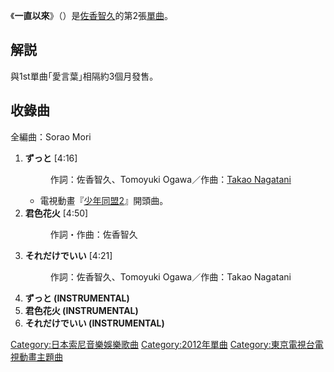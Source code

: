 {{Infobox song
| name       = 一直以來
| type       = [[單曲|單曲]]
| artist     = [[佐香智久|佐香智久]]
| album      = [[你好。_(佐香智久專輯)|你好。]]
| B-side     = 君色花火<br />それだけでいい
| released   = 2012年6月6日
| format     = [[單曲|單曲]]
| genre      = 
| length     = 
| label      = [[SME_Records|SME Records]]
| chart_position = * 週間12位（[[Oricon公信榜|Oricon]]）
| prev_title = [[愛言葉_(佐香智久歌曲)|愛言葉]]
| prev_year  = 2012
| next_title = [[半個你_(佐香智久歌曲)|半個你]]
| next_year  = 2012
}}
《'''一直以來'''》（{{lang-ja|ずっと}}）是[[佐香智久|佐香智久]]的第2張[[單曲|單曲]]。

== 解説 ==
與1st單曲｢愛言葉｣相隔約3個月發售。

== 收錄曲 ==
全編曲：Sorao Mori
#'''ずっと''' [4:16]
#: 作詞：佐香智久、Tomoyuki Ogawa／作曲：[[SURFACE|Takao Nagatani]]
#* 電視動畫『[[少年同盟|少年同盟2]]』開頭曲。
#'''君色花火 ''' [4:50]
#: 作詞・作曲：佐香智久
#'''それだけでいい ''' [4:21]
#: 作詞：佐香智久、Tomoyuki Ogawa／作曲：Takao Nagatani
#'''ずっと (INSTRUMENTAL)'''
#'''君色花火 (INSTRUMENTAL)'''
#'''それだけでいい (INSTRUMENTAL)'''

{{Single-stub}}
{{DEFAULTSORT:Sutsuto}}
[[Category:日本索尼音樂娛樂歌曲|Category:日本索尼音樂娛樂歌曲]]
[[Category:2012年單曲|Category:2012年單曲]]
[[Category:東京電視台電視動畫主題曲|Category:東京電視台電視動畫主題曲]]